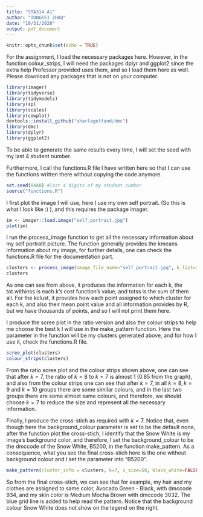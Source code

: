 ---
title: "STA314 A1"
author: "TONGFEI ZHOU"
date: "10/31/2020"
output: pdf_document
---

```{r setup, include=FALSE}
knitr::opts_chunk$set(echo = TRUE)
```

For the assignment, I load the necessary packages here. However, in the function colour_strips, I will need the packages dplyr and ggplot2 since the extra help Professor provided uses them, and so I load them here as well. Please download any packages that is not on your computer.

```{r, message=FALSE, warning=FALSE}
library(imager)
library(tidyverse)
library(tidymodels)
library(sp)
library(scales)
library(cowplot)
devtools::install_github("sharlagelfand/dmc")
library(dmc)
library(dplyr)
library(ggplot2)
```

To be able to generate the same results every time, I will set the seed with my last 4 student number.

Furthermore, I call the functions.R file I have written here so that I can use the functions written there without copying the code anymore.

```{r, message=FALSE, warning=FALSE}
set.seed(8448) #last 4 digits of my student number
source("functions.R")
```

I first plot the image I will use, here I use my own self portrait. (So this is what I look like :) ), and this requires the package imager.

```{r}
im <- imager::load.image("self_portrait.jpg")
plot(im)
```

I run the process_image function to get all the necessary information about my self portratit picture. The function generally provides the kmeans information about my image, for further details, one can check the functions.R file for the documentation part.

```{r, message=FALSE, warning=FALSE}
clusters <- process_image(image_file_name="self_portrait.jpg", k_list=3:10)
clusters
```

As one can see from above, it produces the information for each k, the tot.withinss is each k's cost function's value, and totss is the sum of them all. For the kclust, it provides how each point assigned to which cluster for each k, and also their mean point value and all information provides by R, but we have thousands of points, and so I will not print them here.

I produce the scree plot in the ratio version and also the colour strips to help me choose the best k I will use in the make_pattern function. Here the parameter in the function will be my clusters generated above, and for how I use it, check the functions.R file.

```{r, message=FALSE, warning=FALSE}
scree_plot(clusters)
colour_strips(clusters)
```

From the ratio scree plot and the colour strips shown above, one can see that after $k = 7$, the ratio of $k = 8$ to $k = 7$ is almost 1 (0.85 from the graph), and also from the colour strips one can see that after $k = 7$, in all $k = 8, k = 9$ and $k = 10$ groups there are some similar colours, and in the last two groups there are some almost same colours, and therefore, we should choose $k = 7$ to reduce the size and represent all the necessary information.

Finally, I produce the cross-stich as required with $k = 7$. Notice that, even though here the background_colour parameter is set to be the default none, after the function plot the cross-stich, I identify that the Snow White is my image's background color, and therefore, I set the background_colour to be the dmccode of the Snow White, B5200, in the function make_pattern. As a consequence, what you see the final cross-stich here is the one without background colour and I set the parameter into "B5200".

```{r}
make_pattern(cluster_info = clusters, k=7, x_size=50, black_white=FALSE, background_colour = "B5200")
```

So from the final cross-stich, we can see that for example, my hair and my clothes are assigned to same color, Avocado Green - Black, with dmccode 934, and my skin color is Medium Mocha Brown with dmccode 3032. The blue grid line is added to help read the pattern. Notice that the background colour Snow White does not show on the legend on the right.